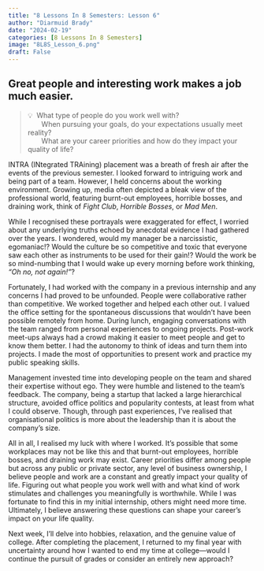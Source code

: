 ```yaml
---
title: "8 Lessons In 8 Semesters: Lesson 6"
author: "Diarmuid Brady"
date: "2024-02-19"
categories: [8 Lessons In 8 Semesters]
image: "8L8S_Lesson_6.png"
draft: False
---
```


## Great people and interesting work makes a job much easier.

> 💡&nbsp; What type of people do you work well with? <br>
> &nbsp;&nbsp;&nbsp;&nbsp;&nbsp;&nbsp;&nbsp;When pursuing your goals, do your expectations usually meet reality? <br>
> &nbsp;&nbsp;&nbsp;&nbsp;&nbsp;&nbsp;&nbsp;What are your career priorities and how do they impact your quality of life?

INTRA (INtegrated TRAining) placement was a breath of fresh air after the events of the previous semester. I looked forward to intriguing work and being part of a team. However, I held concerns about the working environment. Growing up, media often depicted a bleak view of the professional world, featuring burnt-out employees, horrible bosses, and draining work, think of *Fight Club*, *Horrible Bosses*, or *Mad Men*. 

While I recognised these portrayals were exaggerated for effect, I worried about any underlying truths echoed by anecdotal evidence I had gathered over the years. I wondered, would my manager be a narcissistic, egomaniac!? Would the culture be so competitive and toxic that everyone saw each other as instruments to be used for their gain!? Would the work be so mind-numbing that I would wake up every morning before work thinking, *“Oh no, not again!”*?

Fortunately, I had worked with the company in a previous internship and any concerns I had proved to be unfounded. People were collaborative rather than competitive. We worked together and helped each other out. I valued the office setting for the spontaneous discussions that wouldn’t have been possible remotely from home. During lunch, engaging conversations with the team ranged from personal experiences to ongoing projects. Post-work meet-ups always had a crowd making it easier to meet people and get to know them better. I had the autonomy to think of ideas and turn them into projects. I made the most of opportunities to present work and practice my public speaking skills. 

Management invested time into developing people on the team and shared their expertise without ego. They were humble and listened to the team’s feedback. The company, being a startup that lacked a large hierarchical structure, avoided office politics and popularity contests, at least from what I could observe. Though, through past experiences, I’ve realised that organisational politics is more about the leadership than it is about the company's size.

All in all, I realised my luck with where I worked. It’s possible that some workplaces may not be like this and that burnt-out employees, horrible bosses, and draining work may exist. Career priorities differ among people but across any public or private sector, any level of business ownership, I believe people and work are a constant and greatly impact your quality of life. Figuring out what people you work well with and what kind of work stimulates and challenges you meaningfully is worthwhile. While I was fortunate to find this in my initial internship, others might need more time. Ultimately, I believe answering these questions can shape your career's impact on your life quality.

Next week, I'll delve into hobbies, relaxation, and the genuine value of college. After completing the placement, I returned to my final year with uncertainty around how I wanted to end my time at college—would I continue the pursuit of grades or consider an entirely new approach?
